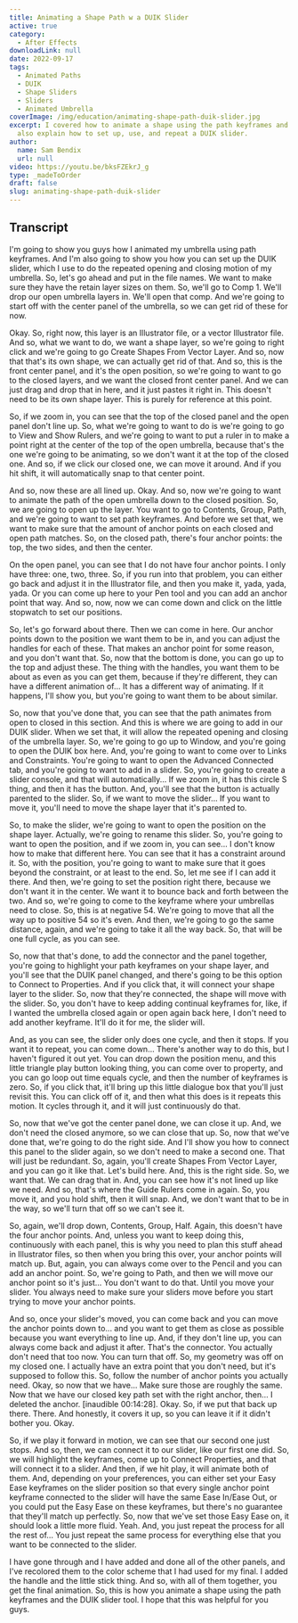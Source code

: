 ```yaml
---
title: Animating a Shape Path w a DUIK Slider
active: true
category: 
  - After Effects
downloadLink: null
date: 2022-09-17
tags:
  - Animated Paths
  - DUIK
  - Shape Sliders
  - Sliders
  - Animated Umbrella
coverImage: /img/education/animating-shape-path-duik-slider.jpg
excerpt: I covered how to animate a shape using the path keyframes and anchor points. I
  also explain how to set up, use, and repeat a DUIK slider.
author:
  name: Sam Bendix
  url: null
video: https://youtu.be/bksFZEkrJ_g
type: _madeToOrder
draft: false
slug: animating-shape-path-duik-slider
---
```


## Transcript

I'm going to show you guys how I animated my umbrella using path keyframes. And I'm also going to show you how you can set up the DUIK slider, which I use to do the repeated opening and closing motion of my umbrella. So, let's go ahead and put in the file names. We want to make sure they have the retain layer sizes on them. So, we'll go to Comp 1. We'll drop our open umbrella layers in. We'll open that comp. And we're going to start off with the center panel of the umbrella, so we can get rid of these for now. 

Okay. So, right now, this layer is an Illustrator file, or a vector Illustrator file. And so, what we want to do, we want a shape layer, so we're going to right click and we're going to go Create Shapes From Vector Layer. And so, now that that's its own shape, we can actually get rid of that. And so, this is the front center panel, and it's the open position, so we're going to want to go to the closed layers, and we want the closed front center panel. And we can just drag and drop that in here, and it just pastes it right in. This doesn't need to be its own shape layer. This is purely for reference at this point. 

So, if we zoom in, you can see that the top of the closed panel and the open panel don't line up. So, what we're going to want to do is we're going to go to View and Show Rulers, and we're going to want to put a ruler in to make a point right at the center of the top of the open umbrella, because that's the one we're going to be animating, so we don't want it at the top of the closed one. And so, if we click our closed one, we can move it around. And if you hit shift, it will automatically snap to that center point.

And so, now these are all lined up. Okay. And so, now we're going to want to animate the path of the open umbrella down to the closed position. So, we are going to open up the layer. You want to go to Contents, Group, Path, and we're going to want to set path keyframes. And before we set that, we want to make sure that the amount of anchor points on each closed and open path matches. So, on the closed path, there's four anchor points: the top, the two sides, and then the center. 

On the open panel, you can see that I do not have four anchor points. I only have three: one, two, three. So, if you run into that problem, you can either go back and adjust it in the Illustrator file, and then you make it, yada, yada, yada. Or you can come up here to your Pen tool and you can add an anchor point that way. And so, now, now we can come down and click on the little stopwatch to set our positions.

So, let's go forward about there. Then we can come in here. Our anchor points down to the position we want them to be in, and you can adjust the handles for each of these. That makes an anchor point for some reason, and you don't want that. So, now that the bottom is done, you can go up to the top and adjust these. The thing with the handles, you want them to be about as even as you can get them, because if they're different, they can have a different animation of... It has a different way of animating. If it happens, I'll show you, but you're going to want them to be about similar.

So, now that you've done that, you can see that the path animates from open to closed in this section. And this is where we are going to add in our DUIK slider. When we set that, it will allow the repeated opening and closing of the umbrella layer. So, we're going to go up to Window, and you're going to open the DUIK box here. And, you're going to want to come over to Links and Constraints. You're going to want to open the Advanced Connected tab, and you're going to want to add in a slider. So, you're going to create a slider console, and that will automatically... If we zoom in, it has this circle S thing, and then it has the button. And, you'll see that the button is actually parented to the slider. So, if we want to move the slider... If you want to move it, you'll need to move the shape layer that it's parented to. 

So, to make the slider, we're going to want to open the position on the shape layer. Actually, we're going to rename this slider. So, you're going to want to open the position, and if we zoom in, you can see... I don't know how to make that different here. You can see that it has a constraint around it. So, with the position, you're going to want to make sure that it goes beyond the constraint, or at least to the end. So, let me see if I can add it there. And then, we're going to set the position right there, because we don't want it in the center. We want it to bounce back and forth between the two. And so, we're going to come to the keyframe where your umbrellas need to close. So, this is at negative 54. We're going to move that all the way up to positive 54 so it's even. And then, we're going to go the same distance, again, and we're going to take it all the way back. So, that will be one full cycle, as you can see. 

So, now that that's done, to add the connector and the panel together, you're going to highlight your path keyframes on your shape layer, and you'll see that the DUIK panel changed, and there's going to be this option to Connect to Properties. And if you click that, it will connect your shape layer to the slider. So, now that they're connected, the shape will move with the slider. So, you don't have to keep adding continual keyframes for, like, if I wanted the umbrella closed again or open again back here, I don't need to add another keyframe. It'll do it for me, the slider will.

And, as you can see, the slider only does one cycle, and then it stops. If you want it to repeat, you can come down... There's another way to do this, but I haven't figured it out yet. You can drop down the position menu, and this little triangle play button looking thing, you can come over to property, and you can go loop out time equals cycle, and then the number of keyframes is zero. So, if you click that, it'll bring up this little dialogue box that you'll just revisit this. You can click off of it, and then what this does is it repeats this motion. It cycles through it, and it will just continuously do that. 

So, now that we've got the center panel done, we can close it up. And, we don't need the closed anymore, so we can close that up. So, now that we've done that, we're going to do the right side. And I'll show you how to connect this panel to the slider again, so we don't need to make a second one. That will just be redundant. So, again, you'll create Shapes From Vector Layer, and you can go it like that. Let's build here. And, this is the right side. So, we want that. We can drag that in. And, you can see how it's not lined up like we need. And so, that's where the Guide Rulers come in again. So, you move it, and you hold shift, then it will snap. And, we don't want that to be in the way, so we'll turn that off so we can't see it.

So, again, we'll drop down, Contents, Group, Half. Again, this doesn't have the four anchor points. And, unless you want to keep doing this, continuously with each panel, this is why you need to plan this stuff ahead in Illustrator files, so then when you bring this over, your anchor points will match up. But, again, you can always come over to the Pencil and you can add an anchor point. So, we're going to Path, and then we will move our anchor point so it's just... You don't want to do that. Until you move your slider. You always need to make sure your sliders move before you start trying to move your anchor points.

And so, once your slider's moved, you can come back and you can move the anchor points down to... and you want to get them as close as possible because you want everything to line up. And, if they don't line up, you can always come back and adjust it after. That's the connector. You actually don't need that too now. You can turn that off. So, my geometry was off on my closed one. I actually have an extra point that you don't need, but it's supposed to follow this. So, follow the number of anchor points you actually need. Okay, so now that we have... Make sure those are roughly the same. Now that we have our closed key path set with the right anchor, then... I deleted the anchor. [inaudible 00:14:28]. Okay. So, if we put that back up there. There. And honestly, it covers it up, so you can leave it if it didn't bother you. Okay.

So, if we play it forward in motion, we can see that our second one just stops. And so, then, we can connect it to our slider, like our first one did. So, we will highlight the keyframes, come up to Connect Properties, and that will connect it to a slider. And then, if we hit play, it will animate both of them. And, depending on your preferences, you can either set your Easy Ease keyframes on the slider position so that every single anchor point keyframe connected to the slider will have the same Ease In/Ease Out, or you could put the Easy Ease on these keyframes, but there's no guarantee that they'll match up perfectly. So, now that we've set those Easy Ease on, it should look a little more fluid. Yeah. And, you just repeat the process for all the rest of... You just repeat the same process for everything else that you want to be connected to the slider. 

I have gone through and I have added and done all of the other panels, and I've recolored them to the color scheme that I had used for my final. I added the handle and the little stick thing. And so, with all of them together, you get the final animation. So, this is how you animate a shape using the path keyframes and the DUIK slider tool. I hope that this was helpful for you guys.